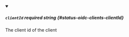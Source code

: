 
<details className="config-field" data-expandable="false" open>
<summary>

##### `clientId` <span className="config-field-required" data-required="true">required</span> <span className="config-field-type">string</span> <span className="config-field-default"></span> <span className="config-field-enum"></span> {#status-oidc-clients-clientId}

The client id of the client

</summary>



</details>
